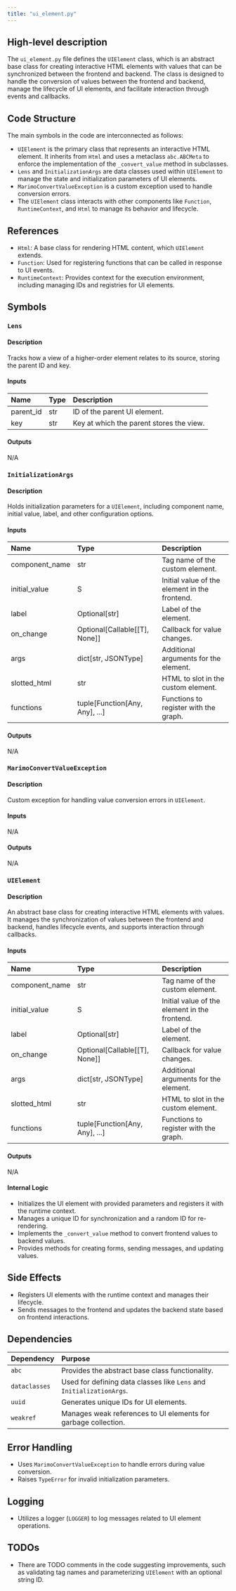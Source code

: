 ```yaml
---
title: "ui_element.py"
---
```


## High-level description

The `ui_element.py` file defines the `UIElement` class, which is an abstract base class for creating interactive HTML elements with values that can be synchronized between the frontend and backend. The class is designed to handle the conversion of values between the frontend and backend, manage the lifecycle of UI elements, and facilitate interaction through events and callbacks.

## Code Structure

The main symbols in the code are interconnected as follows:
- `UIElement` is the primary class that represents an interactive HTML element. It inherits from `Html` and uses a metaclass `abc.ABCMeta` to enforce the implementation of the `_convert_value` method in subclasses.
- `Lens` and `InitializationArgs` are data classes used within `UIElement` to manage the state and initialization parameters of UI elements.
- `MarimoConvertValueException` is a custom exception used to handle conversion errors.
- The `UIElement` class interacts with other components like `Function`, `RuntimeContext`, and `Html` to manage its behavior and lifecycle.

## References

- `Html`: A base class for rendering HTML content, which `UIElement` extends.
- `Function`: Used for registering functions that can be called in response to UI events.
- `RuntimeContext`: Provides context for the execution environment, including managing IDs and registries for UI elements.

## Symbols

### `Lens`
#### Description
Tracks how a view of a higher-order element relates to its source, storing the parent ID and key.

#### Inputs
| Name | Type | Description |
|:-----|:-----|:------------|
| parent_id | str | ID of the parent UI element. |
| key | str | Key at which the parent stores the view. |

#### Outputs
N/A

### `InitializationArgs`
#### Description
Holds initialization parameters for a `UIElement`, including component name, initial value, label, and other configuration options.

#### Inputs
| Name | Type | Description |
|:-----|:-----|:------------|
| component_name | str | Tag name of the custom element. |
| initial_value | S | Initial value of the element in the frontend. |
| label | Optional[str] | Label of the element. |
| on_change | Optional[Callable[[T], None]] | Callback for value changes. |
| args | dict[str, JSONType] | Additional arguments for the element. |
| slotted_html | str | HTML to slot in the custom element. |
| functions | tuple[Function[Any, Any], ...] | Functions to register with the graph. |

#### Outputs
N/A

### `MarimoConvertValueException`
#### Description
Custom exception for handling value conversion errors in `UIElement`.

#### Inputs
N/A

#### Outputs
N/A

### `UIElement`
#### Description
An abstract base class for creating interactive HTML elements with values. It manages the synchronization of values between the frontend and backend, handles lifecycle events, and supports interaction through callbacks.

#### Inputs
| Name | Type | Description |
|:-----|:-----|:------------|
| component_name | str | Tag name of the custom element. |
| initial_value | S | Initial value of the element in the frontend. |
| label | Optional[str] | Label of the element. |
| on_change | Optional[Callable[[T], None]] | Callback for value changes. |
| args | dict[str, JSONType] | Additional arguments for the element. |
| slotted_html | str | HTML to slot in the custom element. |
| functions | tuple[Function[Any, Any], ...] | Functions to register with the graph. |

#### Outputs
N/A

#### Internal Logic
- Initializes the UI element with provided parameters and registers it with the runtime context.
- Manages a unique ID for synchronization and a random ID for re-rendering.
- Implements the `_convert_value` method to convert frontend values to backend values.
- Provides methods for creating forms, sending messages, and updating values.

## Side Effects
- Registers UI elements with the runtime context and manages their lifecycle.
- Sends messages to the frontend and updates the backend state based on frontend interactions.

## Dependencies

| Dependency | Purpose |
|:-----------|:--------|
| `abc` | Provides the abstract base class functionality. |
| `dataclasses` | Used for defining data classes like `Lens` and `InitializationArgs`. |
| `uuid` | Generates unique IDs for UI elements. |
| `weakref` | Manages weak references to UI elements for garbage collection. |

## Error Handling
- Uses `MarimoConvertValueException` to handle errors during value conversion.
- Raises `TypeError` for invalid initialization parameters.

## Logging
- Utilizes a logger (`LOGGER`) to log messages related to UI element operations.

## TODOs
- There are TODO comments in the code suggesting improvements, such as validating tag names and parameterizing `UIElement` with an optional string ID.